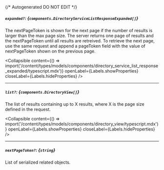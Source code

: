 {/* Autogenerated DO NOT EDIT  */}

##### `expanded?`: *{`components.DirectoryServiceListResponseExpanded[]`}*
The nextPageToken is shown for the next page if the number of results is larger than the max page size.
 The server returns one page of results and the nextPageToken until all results are retreived.
 To retrieve the next page, use the same request and append a pageToken field with the value of nextPageToken shown on the previous page.

<Collapsible content={() => import('/content/types/models/components/directory_service_list_response_expanded/typescript.mdx')} openLabel={Labels.showProperties} closeLabel={Labels.hideProperties} />


---
##### `list?`: *{`components.DirectoryView[]`}*
The list of results containing up to X results, where X is the page size defined in the request.

<Collapsible content={() => import('/content/types/models/components/directory_view/typescript.mdx')} openLabel={Labels.showProperties} closeLabel={Labels.hideProperties} />


---
##### `nextPageToken?`: *{`string`}*
List of serialized related objects.


